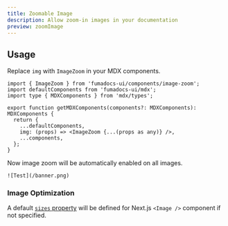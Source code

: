 ```yaml
---
title: Zoomable Image
description: Allow zoom-in images in your documentation
preview: zoomImage
---
```


## Usage

Replace `img` with `ImageZoom` in your MDX components.

```tsx title="mdx-components.tsx"
import { ImageZoom } from 'fumadocs-ui/components/image-zoom';
import defaultComponents from 'fumadocs-ui/mdx';
import type { MDXComponents } from 'mdx/types';

export function getMDXComponents(components?: MDXComponents): MDXComponents {
  return {
    ...defaultComponents,
    img: (props) => <ImageZoom {...(props as any)} />,
    ...components,
  };
}
```

Now image zoom will be automatically enabled on all images.

```mdx
![Test](/banner.png)
```

### Image Optimization

A default [`sizes` property](https://nextjs.org/docs/app/api-reference/components/image#sizes) will be defined for Next.js `<Image />` component if not specified.
